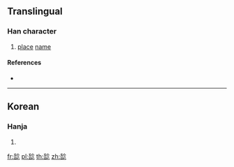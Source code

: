 ==Translingual==

===Han character===
{{Han char|rn=70|rad=方|as=09|sn=13|four=|Five stroke input method86=YWUX|Five stroke input method98=YWUX|canj=YYRP|ids=⿱於⿰口匕}}

# [[place]] [[name]]

====References====
* {{Han ref|kx=0484.221|dj=0846.220|hdz=32183.101|uh=65D5|ud=26069}}

----

==Korean==

===Hanja===
{{ko-hanja|hangeul=엇|eumhun=|rv=eot|mr=ŏt|y=es}}

# {{defn|lang=ko|sort=方09}}

[[fr:旕]]
[[pl:旕]]
[[th:旕]]
[[zh:旕]]